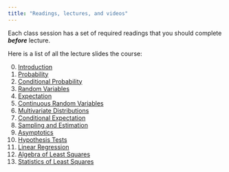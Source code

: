```yaml
---
title: "Readings, lectures, and videos"
---
```


 

Each class session has a set of required readings that you should complete ***before*** lecture. 


Here is a list of all the lecture slides the course:

0. [Introduction](/files/slides/00_intro_handout.pdf)
1. [Probability](/files/slides/01_probability_handout.pdf)
2. [Conditional Probability](/files/slides/02_conditional_probability_handout.pdf)
3. [Random Variables](/files/slides/03_variables_handout.pdf)
4. [Expectation](/files/slides/04_expectation_handout.pdf)
5. [Continuous Random Variables](/files/slides/05_continuous_handout.pdf)
6. [Multivariate Distributions](/files/slides/06_multivariate_handout.pdf)
7. [Conditional Expectation](/files/slides/07_cond_exp_handout.pdf)
8. [Sampling and Estimation](/files/slides/08_sampling_handout.pdf)
9. [Asymptotics](/files/slides/09_asymptotics_handout.pdf)
10. [Hypothesis Tests](/files/slides/10_hypothesis_tests_handout.pdf)
11. [Linear Regression](/files/slides/11_linear_model_handout.pdf)
12. [Algebra of Least Squares](/files/slides/12_least_squares_handout.pdf)
13. [Statistics of Least Squares](/files/slides/13_ols_properties_handout.pdf)
<!-- 14. [Panel and Clustered Data](/files/slides/14_clustering_panel_handout.pdf) -->
